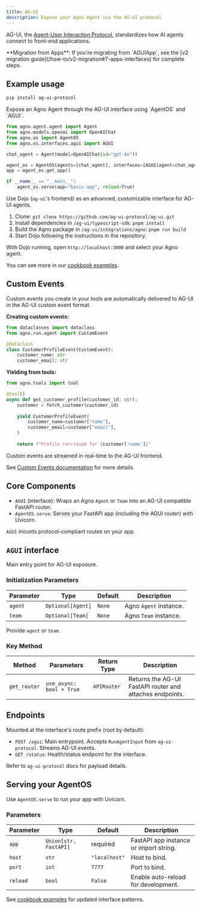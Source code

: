 ```yaml
---
title: AG-UI
description: Expose your Agno Agent via the AG-UI protocol
---
```


AG-UI, the [Agent-User Interaction Protocol](https://github.com/ag-ui-protocol/ag-ui), standardizes how AI agents connect to front-end applications.

<Note>
**Migration from Apps**: If you're migrating from `AGUIApp`, see the [v2 migration guide](/how-to/v2-migration#7-apps-interfaces) for complete steps.
</Note>

## Example usage

<Steps>
  <Step title="Install backend dependencies">

```bash
pip install ag-ui-protocol
```

  </Step>
  <Step title="Run the backend">
  Expose an Agno Agent through the AG-UI interface using `AgentOS` and `AGUI`.

```python basic.py
from agno.agent.agent import Agent
from agno.models.openai import OpenAIChat
from agno.os import AgentOS
from agno.os.interfaces.agui import AGUI

chat_agent = Agent(model=OpenAIChat(id="gpt-4o"))

agent_os = AgentOS(agents=[chat_agent], interfaces=[AGUI(agent=chat_agent)])
app = agent_os.get_app()

if __name__ == "__main__":
    agent_os.serve(app="basic:app", reload=True)
```

  </Step>
  <Step title="Run the frontend">

Use Dojo (`ag-ui`'s frontend) as an advanced, customizable interface for AG-UI agents.

1. Clone: `git clone https://github.com/ag-ui-protocol/ag-ui.git`
2. Install dependencies in `/ag-ui/typescript-sdk`: `pnpm install`
3. Build the Agno package in `/ag-ui/integrations/agno`: `pnpm run build`
4. Start Dojo following the instructions in the repository.

  </Step>
  <Step title="Chat with your Agno Agent">

With Dojo running, open `http://localhost:3000` and select your Agno agent.

  </Step>
</Steps>

You can see more in our [cookbook examples](https://github.com/agno-agi/agno/tree/main/cookbook/agent_os/interfaces/agui/).

## Custom Events

Custom events you create in your tools are automatically delivered to AG-UI in the AG-UI custom event format.

**Creating custom events:**

```python
from dataclasses import dataclass
from agno.run.agent import CustomEvent

@dataclass
class CustomerProfileEvent(CustomEvent):
    customer_name: str
    customer_email: str
```

**Yielding from tools:**

```python
from agno.tools import tool

@tool()
async def get_customer_profile(customer_id: str):
    customer = fetch_customer(customer_id)
    
    yield CustomerProfileEvent(
        customer_name=customer["name"],
        customer_email=customer["email"],
    )
    
    return f"Profile retrieved for {customer['name']}"
```

Custom events are streamed in real-time to the AG-UI frontend.

See [Custom Events documentation](/concepts/agents/running-agents#custom-events) for more details.

## Core Components

- `AGUI` (interface): Wraps an Agno `Agent` or `Team` into an AG-UI compatible FastAPI router.
- `AgentOS.serve`: Serves your FastAPI app (including the AGUI router) with Uvicorn.

`AGUI` mounts protocol-compliant routes on your app.

## `AGUI` interface

Main entry point for AG-UI exposure.

### Initialization Parameters

| Parameter | Type              | Default | Description            |
| --------- | ----------------- | ------- | ---------------------- |
| `agent`   | `Optional[Agent]` | `None`  | Agno `Agent` instance. |
| `team`    | `Optional[Team]`  | `None`  | Agno `Team` instance.  |

Provide `agent` or `team`.

### Key Method

| Method       | Parameters               | Return Type | Description                                              |
| ------------ | ------------------------ | ----------- | -------------------------------------------------------- |
| `get_router` | `use_async: bool = True` | `APIRouter` | Returns the AG-UI FastAPI router and attaches endpoints. |

## Endpoints

Mounted at the interface's route prefix (root by default):

- `POST /agui`: Main entrypoint. Accepts `RunAgentInput` from `ag-ui-protocol`. Streams AG-UI events.
- `GET /status`: Health/status endpoint for the interface.

Refer to `ag-ui-protocol` docs for payload details.

## Serving your AgentOS

Use `AgentOS.serve` to run your app with Uvicorn.

### Parameters

| Parameter | Type                  | Default       | Description                            |
| --------- | --------------------- | ------------- | -------------------------------------- |
| `app`     | `Union[str, FastAPI]` | required      | FastAPI app instance or import string. |
| `host`    | `str`                 | `"localhost"` | Host to bind.                          |
| `port`    | `int`                 | `7777`        | Port to bind.                          |
| `reload`  | `bool`                | `False`       | Enable auto-reload for development.    |

See [cookbook examples](https://github.com/agno-agi/agno/tree/main/cookbook/agent_os/interfaces/agui/) for updated interface patterns.
